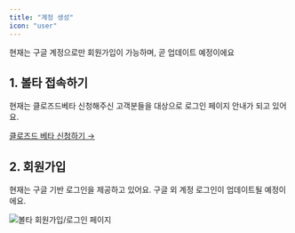 ```yaml
---
title: "계정 생성"
icon: "user"
---
```


<Note>현재는 구글 계정으로만 회원가입이 가능하며, 곧 업데이트 예정이에요</Note>

## 1. 볼타 접속하기

현재는 클로즈드베타 신청해주신 고객분들을 대상으로 로그인 페이지 안내가 되고 있어요.

[클로즈드 베타 신청하기 →](https://bolta.io)

## 2. 회원가입

현재는 구글 기반 로그인을 제공하고 있어요. 구글 외 계정 로그인이 업데이트될 예정이에요.

![볼타 회원가입/로그인 페이지](/images/get-started/join-bolta.png)

